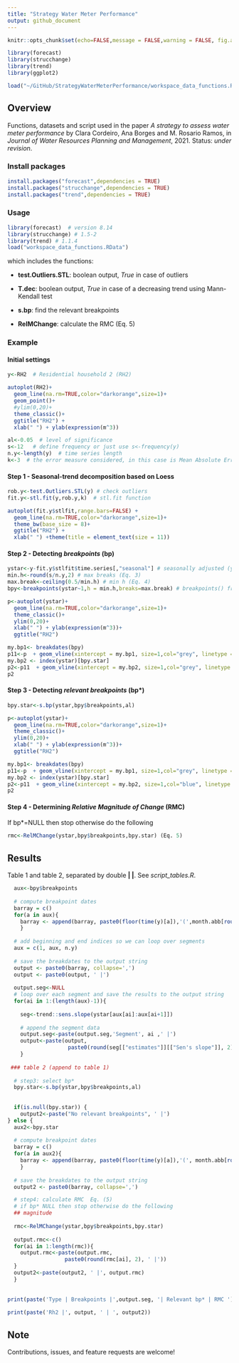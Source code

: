 ---
title: "Strategy Water Meter Performance"
output: github_document
---

```{r include=FALSE}
knitr::opts_chunk$set(echo=FALSE,message = FALSE,warning = FALSE, fig.align="center")
```



```{r, echo=FALSE}
library(forecast)
library(strucchange)
library(trend)
library(ggplot2)
```



```{r, echo=FALSE}
load("~/GitHub/StrategyWaterMeterPerformance/workspace_data_functions.RData")
```

## Overview

Functions, datasets and script used in the paper *A strategy to assess water meter performance* by Clara Cordeiro, Ana Borges and M. Rosario Ramos, in *Journal of Water Resources Planning and Management*, 2021. Status: *under revision*.

### Install packages

```R
install.packages("forecast",dependencies = TRUE)
install.packages("strucchange",dependencies = TRUE)
install.packages("trend",dependencies = TRUE)
```

### Usage 

```R
library(forecast)  # version 8.14
library(strucchange) # 1.5-2
library(trend) # 1.1.4
load("workspace_data_functions.RData")
```
which includes the functions:

- **test.Outliers.STL**: boolean output, *True* in case of outliers

- **T.dec**: boolean output, *True* in case of a decreasing trend using Mann-Kendall test

- **s.bp**: find the relevant breakpoints

- **RelMChange**: calculate the RMC (Eq. 5)


### Example

#### Initial settings

```R
y<-RH2  # Residential household 2 (RH2)
```

```{r fig.height=3,fig.width=6}
autoplot(RH2)+
  geom_line(na.rm=TRUE,color="darkorange",size=1)+
  geom_point()+
  #ylim(0,20)+
  theme_classic()+
  ggtitle("RH2") +
  xlab(" ") + ylab(expression(m^3))

```
```R
al<-0.05  # level of significance
s<-12   # define frequency or just use s<-frequency(y)
n.y<-length(y)  # time series length
k<-3  # the error measure considered, in this case is Mean Absolute Error (MAE). However, it can be set as Mean Error (ME) (k<-1), or Root Mean Square Error (RMSE) (k<-2), see function accuracy() at package forecast for more information about it
```

#### Step 1 - Seasonal-trend decomposition based on Loess

```R
rob.y<-test.Outliers.STL(y) # check outliers
fit.y<-stl.fit(y,rob.y,k)  # stl.fit function
```

```{r fig.height=4,fig.width=6}
autoplot(fit.y$stlfit,range.bars=FALSE) +
  geom_line(na.rm=TRUE,color="darkorange",size=1)+
  theme_bw(base_size = 8)+
  ggtitle("RH2") +
  xlab(" ") +theme(title = element_text(size = 11))
```

#### Step 2 - Detecting *breakpoints* (bp)

```R
ystar<-y-fit.y$stlfit$time.series[,"seasonal"] # seasonally adjusted (y*)  (Eq.2)
min.h<-round(s/n.y,2) # max breaks (Eq. 3)
max.break<-ceiling(0.5/min.h) # min h (Eq. 4)
bpy<-breakpoints(ystar~1,h = min.h,breaks=max.break) # breakpoints() from package strucchange
```

```{r fig.height=3,fig.width=6}
p<-autoplot(ystar)+
  geom_line(na.rm=TRUE,color="darkorange",size=1)+
  theme_classic()+
  ylim(0,20)+
  xlab(" ") + ylab(expression(m^3))+
  ggtitle("RH2")

my.bp1<- breakdates(bpy)
p11<-p  + geom_vline(xintercept = my.bp1, size=1,col="grey", linetype = "dashed")
my.bp2 <- index(ystar)[bpy.star]
p2<-p11  + geom_vline(xintercept = my.bp2, size=1,col="grey", linetype = "dashed")
p2
```


#### Step 3 - Detecting *relevant breakpoints* (bp*)

```R
bpy.star<-s.bp(ystar,bpy$breakpoints,al)
```
```{r fig.height=3,fig.width=6}
p<-autoplot(ystar)+
  geom_line(na.rm=TRUE,color="darkorange",size=1)+
  theme_classic()+
  ylim(0,20)+
  xlab(" ") + ylab(expression(m^3))+
  ggtitle("RH2")

my.bp1<- breakdates(bpy)
p11<-p  + geom_vline(xintercept = my.bp1, size=1,col="grey", linetype = "dashed")
my.bp2 <- index(ystar)[bpy.star]
p2<-p11  + geom_vline(xintercept = my.bp2, size=1,col="blue", linetype = "dashed")
p2
```

#### Step 4 - Determining *Relative Magnitude of Change* (RMC) 

If bp*=NULL then stop otherwise do the following

```R
rmc<-RelMChange(ystar,bpy$breakpoints,bpy.star) (Eq. 5)
```

## Results 
Table 1 and table 2, separated by double **|  |**. See *script_tables.R*.

```{r, echo=FALSE}
  
  aux<-bpy$breakpoints
  
  # compute breakpoint dates
  barray = c()
  for(a in aux){
    barray <- append(barray, paste0(floor(time(y)[a]),'(',month.abb[round(((time(y)[a] %% 1)*12) + 1)],')'))
    }
  
  # add beginning and end indices so we can loop over segments
  aux = c(1, aux, n.y)
  
  # save the breakdates to the output string
  output <- paste0(barray, collapse=',') 
  output <- paste0(output, ' |')
  
  output.seg<-NULL
  # loop over each segment and save the results to the output string
  for(ai in 1:(length(aux)-1)){
    
    seg<-trend::sens.slope(ystar[aux[ai]:aux[ai+1]])
    
    # append the segment data
    output.seg<-paste(output.seg,'Segment', ai ,' |')
    output<-paste(output, 
                   paste0(round(seg[["estimates"]][["Sen's slope"]], 2), '(',round(seg[["p.value"]], 5),')', ' |'))
    }
  
 ### table 2 (append to table 1)
  
  # step3: select bp*
  bpy.star<-s.bp(ystar,bpy$breakpoints,al)
  
  
  if(is.null(bpy.star)) {
    output2<-paste("No relevant breakpoints", ' |')
} else {
  aux2<-bpy.star
  
  # compute breakpoint dates
  barray = c()
  for(a in aux2){
    barray <- append(barray, paste0(floor(time(y)[a]),'(', month.abb[round(((time(y)[a] %% 1)*12) + 1)], ')'))
    }
  
  # save the breakdates to the output string
  output2 <- paste0(barray, collapse=',') 

  # step4: calculate RMC  Eq. (5)
  # if bp* NULL then stop otherwise do the following
  ## magnitude
  
  rmc<-RelMChange(ystar,bpy$breakpoints,bpy.star)
  
  output.rmc<-c()
  for(ai in 1:length(rmc)){
    output.rmc<-paste(output.rmc, 
                  paste0(round(rmc[ai], 2), ' |'))
  }
  output2<-paste(output2, ' |', output.rmc)
  }
  
  
print(paste('Type | Breakpoints |',output.seg, '| Relevant bp* | RMC '))
  
print(paste('Rh2 |', output, ' | ', output2))
```


## Note
Contributions, issues, and feature requests are welcome!